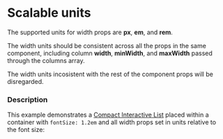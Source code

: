 
# Scalable units

<Notice variant="caution" ariaLevel="2">
<p>The supported units for width props are <b>px</b>, <b>em</b>, and <b>rem</b>.</p>
<p>The width units should be consistent across all the props in the same component, including column <b>width</b>, <b>minWidth</b>, and <b>maxWidth</b> passed through the columns array.</p>
<p>The width units incosistent with the rest of the component props will be disregarded.</p>
</Notice>

### Description

This example demonstrates a [Compact Interactive List](/components/cerner-terra-framework-docs/compact-interactive-list/about) placed within a container with `fontSize: 1.2em` and all width props set in units relative to the font size: 

<ScalableUnits />
